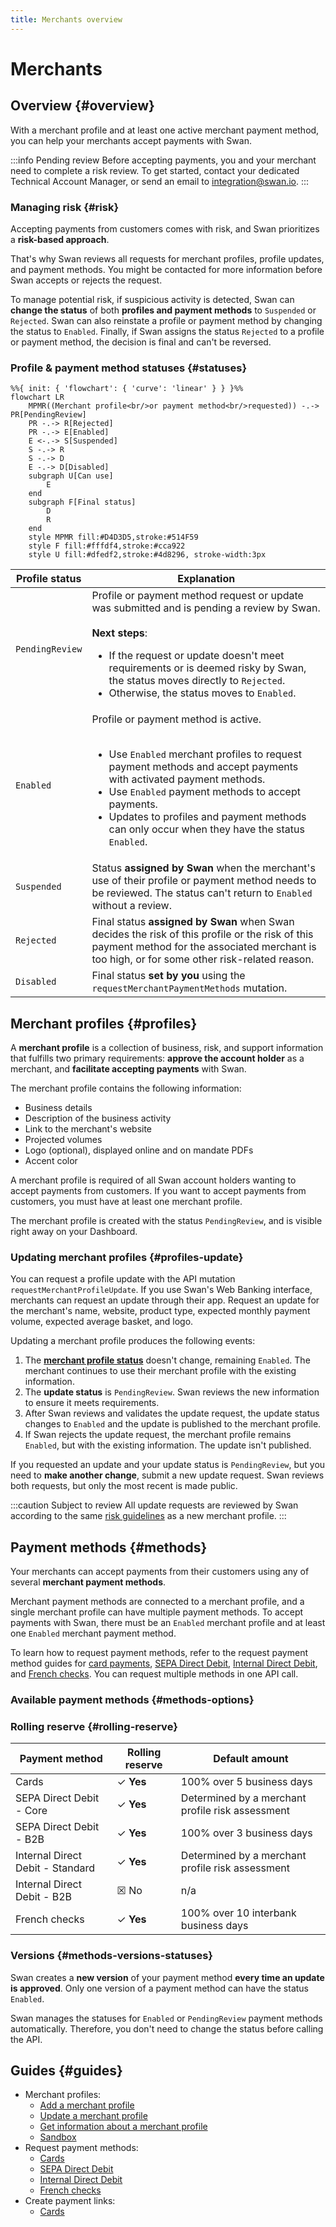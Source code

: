 ```yaml
---
title: Merchants overview
---
```


# Merchants


> <MerchantsDefinition />

## Overview {#overview}

With a merchant profile and at least one active merchant payment method, you can help your merchants accept payments with Swan.

:::info Pending review
Before accepting payments, you and your merchant need to complete a risk review.
To get started, contact your dedicated Technical Account Manager, or send an email to integration@swan.io.
:::

### Managing risk {#risk}

Accepting payments from customers comes with risk, and Swan prioritizes a **risk-based approach**.

That's why Swan reviews all requests for merchant profiles, profile updates, and payment methods.
You might be contacted for more information before Swan accepts or rejects the request.

To manage potential risk, if suspicious activity is detected, Swan can **change the status** of both **profiles and payment methods** to `Suspended` or `Rejected`.
Swan can also reinstate a profile or payment method by changing the status to `Enabled`.
Finally, if Swan assigns the status `Rejected` to a profile or payment method, the decision is final and can't be reversed.

### Profile & payment method statuses {#statuses}

```mermaid
%%{ init: { 'flowchart': { 'curve': 'linear' } } }%%
flowchart LR
    MPMR((Merchant profile<br/>or payment method<br/>requested)) -.-> PR[PendingReview]
    PR -.-> R[Rejected]
    PR -.-> E[Enabled]
    E <-.-> S[Suspended]
    S -.-> R
    S -.-> D
    E -.-> D[Disabled]
    subgraph U[Can use]
        E
    end
    subgraph F[Final status]
        D
        R
    end
    style MPMR fill:#D4D3D5,stroke:#514F59
    style F fill:#fffdf4,stroke:#cca922
    style U fill:#dfedf2,stroke:#4d8296, stroke-width:3px
```

| Profile status | Explanation |
|---|---|
| `PendingReview` | Profile or payment method request or update was submitted and is pending a review by Swan.<br /><br />**Next steps**: <ul><li>If the request or update doesn't meet requirements or is deemed risky by Swan, the status moves directly to `Rejected`.</li><li>Otherwise, the status moves to `Enabled`.</li></ul> |
| `Enabled` | Profile or payment method is active.<br /><br /><ul><li>Use `Enabled` merchant profiles to request payment methods and accept payments with activated payment methods.</li><li>Use `Enabled` payment methods to accept payments.</li><li>Updates to profiles and payment methods can only occur when they have the status `Enabled`.</li></ul> |
| `Suspended` | Status **assigned by Swan** when the merchant's use of their profile or payment method needs to be reviewed. The status can't return to `Enabled` without a review. |
| `Rejected` | Final status **assigned by Swan** when Swan decides the risk of this profile or the risk of this payment method for the associated merchant is too high, or for some other risk-related reason. |
| `Disabled` | Final status **set by you** using the `requestMerchantPaymentMethods` mutation. |

## Merchant profiles {#profiles}

A **merchant profile** is a collection of business, risk, and support information that fulfills two primary requirements: **approve the account holder** as a merchant, and **facilitate accepting payments** with Swan.

The merchant profile contains the following information:

- Business details
- Description of the business activity
- Link to the merchant's website
- Projected volumes
- Logo (optional), displayed online and on mandate PDFs
- Accent color

A merchant profile is required of all Swan account holders wanting to accept payments from customers.
If you want to accept payments from customers, you must have at least one merchant profile.

The merchant profile is created with the status `PendingReview`, and is visible right away on your Dashboard.

### Updating merchant profiles {#profiles-update}

You can request a profile update with the API mutation `requestMerchantProfileUpdate`.
If you use Swan's Web Banking interface, merchants can request an update through their app.
Request an update for the merchant's name, website, product type, expected monthly payment volume, expected average basket, and logo.

Updating a merchant profile produces the following events:

1. The [**merchant profile status**](#statuses) doesn't change, remaining `Enabled`. The merchant continues to use their merchant profile with the existing information.
1. The **update status** is `PendingReview`. Swan reviews the new information to ensure it meets requirements. 
1. After Swan reviews and validates the update request, the update status changes to `Enabled` and the update is published to the merchant profile.
1. If Swan rejects the update request, the merchant profile remains `Enabled`, but with the existing information. The update isn't published.

If you requested an update and your update status is `PendingReview`, but you need to **make another change**, submit a new update request.
Swan reviews both requests, but only the most recent is made public. 

:::caution Subject to review
All update requests are reviewed by Swan according to the same [risk guidelines](#risk) as a new merchant profile.
:::

## Payment methods {#methods}

Your merchants can accept payments from their customers using any of several **merchant payment methods**.

Merchant payment methods are connected to a merchant profile, and a single merchant profile can have multiple payment methods.
To accept payments with Swan, there must be an `Enabled` merchant profile and at least one `Enabled` merchant payment method.

To learn how to request payment methods, refer to the request payment method guides for [card payments](./online/cards/guide-request.mdx), [SEPA Direct Debit](./online/sdd/guide-request.mdx), [Internal Direct Debit](./online/idd/guide-request.mdx), and [French checks](./online/checks/guide-request.mdx).
You can request multiple methods in one API call.

### Available payment methods {#methods-options}


<OnlinePaymentMethods />

### Rolling reserve {#rolling-reserve}


<RollingReserve />

| Payment method | Rolling reserve | Default amount |
| --- | --- | --- |
| Cards | ✓ **Yes** | 100% over 5 business days |
| SEPA Direct Debit - Core | ✓ **Yes** | Determined by a merchant profile risk assessment |
| SEPA Direct Debit - B2B | ✓ **Yes** | 100% over 3 business days |
| Internal Direct Debit - Standard | ✓ **Yes** | Determined by a merchant profile risk assessment |
| Internal Direct Debit - B2B | ☒ No | n/a |
| French checks | ✓ **Yes** | 100% over 10 interbank business days |

### Versions {#methods-versions-statuses}

Swan creates a **new version** of your payment method **every time an update is approved**.
Only one version of a payment method can have the status `Enabled`.

Swan manages the statuses for `Enabled` or `PendingReview` payment methods automatically.
Therefore, you don't need to change the status before calling the API.

## Guides {#guides}

- Merchant profiles:
    - [Add a merchant profile](./profiles/guide-add.mdx)
    - [Update a merchant profile](./profiles/guide-update.mdx)
    - [Get information about a merchant profile](./profiles/guide-get-info.mdx)
    - [Sandbox](./sandbox.mdx)
- Request payment methods:
    - [Cards](./online/cards/guide-request.mdx)
    - [SEPA Direct Debit](./online/sdd/guide-request.mdx)
    - [Internal Direct Debit](./online/idd/guide-request.mdx)
    - [French checks](./online/checks/guide-request.mdx)
- Create payment links:
    - [Cards](./online/cards/guide-create-link.mdx)
